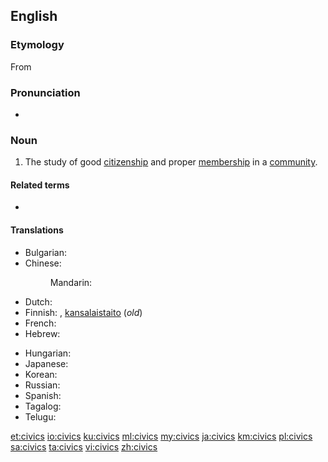 {{also|cívics}}
==English==

===Etymology===
From {{etyl|la|en}} {{m|la|civicus||having to do with citizens or a town or city}}

===Pronunciation===
* {{IPA|/ˈsɪvɪks/|lang=en}}

===Noun===
{{en-noun|-|civics}}

# The study of good [[citizenship]] and proper [[membership]] in a [[community]].

====Related terms====
* {{l|en|civic}}

====Translations====
{{trans-top|the study of good citizenship and proper membership in a community}}
* Bulgarian: {{t|bg|гражданско право|n}}
* Chinese:
*: Mandarin: {{t-needed|cmn}}
* Dutch: {{t+|nl|maatschappijleer|f}}
* Finnish: {{t|fi|yhteiskuntaoppi}}, [[kansalaistaito]] (''old'')
* French: {{t-needed|fr}}
* Hebrew: {{t+|he|אֶזְרָחוּת|f|tr=ezrakhút}}
{{trans-mid}}
* Hungarian: {{t|hu|állampolgári ismeretek}}
* Japanese: {{t-needed|ja}}
* Korean: {{t-needed|ko}}
* Russian: {{t|ru|гражданове́дение|n}}
* Spanish: {{t|es|educación cívica|f}}
* Tagalog: {{t|tl|palamayanan}}
* Telugu: {{t|te|పౌరశాస్త్రం}}
{{trans-bottom}}

[[et:civics]]
[[io:civics]]
[[ku:civics]]
[[ml:civics]]
[[my:civics]]
[[ja:civics]]
[[km:civics]]
[[pl:civics]]
[[sa:civics]]
[[ta:civics]]
[[vi:civics]]
[[zh:civics]]